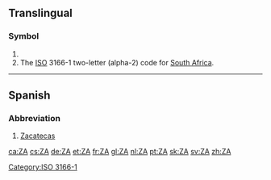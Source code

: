 {{also|Appendix:Variations of "za"}}
==Translingual==

===Symbol===
{{head|mul|symbol}}

# {{SI-unit-abb|zetta|ampere|[[electrical current]]}}
# The [[ISO]] 3166-1 two-letter (alpha-2) code for [[South Africa]].

[[Category:ISO 3166-1]]

----

==Spanish==

===Abbreviation===
{{rfc-header|Abbreviation}}
{{head|es|abbreviation}}

# [[Zacatecas]] {{gloss|Mexican state}}

[[ca:ZA]]
[[cs:ZA]]
[[de:ZA]]
[[et:ZA]]
[[fr:ZA]]
[[gl:ZA]]
[[nl:ZA]]
[[pt:ZA]]
[[sk:ZA]]
[[sv:ZA]]
[[zh:ZA]]